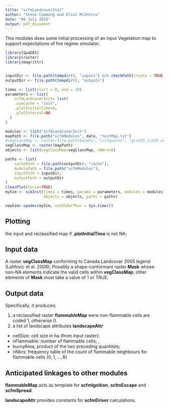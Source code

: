 ```yaml
---
title: "scfmLandcoverInit"
author: "Steve Cumming and Eliot McIntire"
date: "09 July 2015"
output: pdf_document
---
```


This modules does some initial processing of an input Vegetation map to support expectations of fire regime simulator.


```r
library(SpaDES)
library(raster)
library(magrittr)


inputDir <- file.path(tempdir(), "inputs") %>% checkPath(create = TRUE)
outputDir <- file.path(tempdir(), "outputs")

times <- list(start = 0, end = 10)
parameters <- list(
    scfmLandcoverInit= list(
    .useCache = "init",
    .plotInitialTime=0,
    .plotInterval=NA
  )
)

modules <- list("scfmLandcoverInit")
mapPath <- file.path("scfmModules", data, "testMap.txt")
#vegClassMap <- raster(file.path(baseDir,"lccSquares", "grid15_lcc05_ascii.txt")) %>% setMinMax
vegClassMap <- raster(mapPath)
objects <- list(vegClassMap=vegClassMap, nNbrs=8)

paths <- list(
    cachePath = file.path(outputDir, "cache"),
    modulePath = file.path("scfmModules"),
    inputPath = inputDir,
    outputPath = outputDir
)
clearPlot(force=TRUE)
mySim <- simInit(times = times, params = parameters, modules = modules,
                 objects = objects, paths = paths)

newSim<-spades(mySim, notOlderThan = Sys.time())
```

## Plotting

the input and reclassified map if __.plotInitialTime__ is not NA;


## Input data

A raster __vegClassMap__ conforming to Canada Landcover 2005 legend (Latifovic et al. 2008);
Possibly a shape-conformant raster __Mask__ whose non-NA elements indicate the valid cells within __vegClassMap__; other elements of __Mask__ must take a value of 1 or TRUE.

## Output data

Specifically, it produces:

1. a reclassified raster __flammableMap__ were non-flammable cells are coded 1, otherwise 0.
2. a list of landscape attributes __landscapeAttr__
  + cellSize: cell size in ha (from input raster);
  + nFlammable: number of flammable cells; ,
  + burnyArea; product of the two preceding quantities; 
  + nNbrs: frequency table of the count of flammable neighbours for flammable cells $\{0,1,\ldots,8\}$
  
## Anticipated linkages to other modules

__flammableMap__ acts as template for __scfmIgnition__, __scfmEscape__ and __scfmSpread__. 

__landscapeAttr__ provides constants for __scfmDriver__ calculations.
